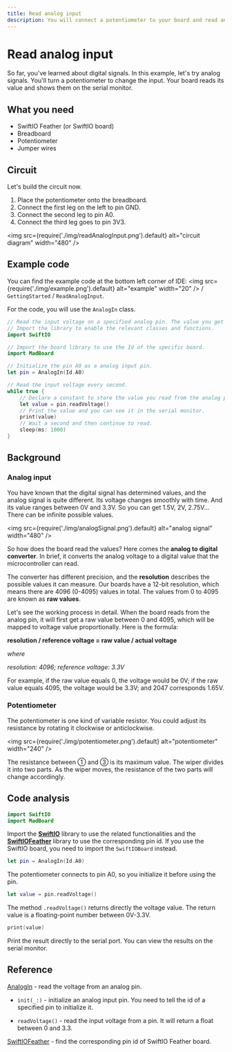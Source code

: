 ```yaml
---
title: Read analog input
description: You will connect a potentiometer to your board and read analog input values. Then you view them on the serial monitor.
---
```


# Read analog input

So far, you've learned about digital signals. In this example, let's try analog signals. You'll turn a potentiometer to change the input. Your board reads its value and shows them on the serial monitor.


## What you need

- SwiftIO Feather (or SwiftIO board)
- Breadboard
- Potentiometer
- Jumper wires

## Circuit

Let's build the circuit now.

1. Place the potentiometer onto the breadboard.
2. Connect the first leg on the left to pin GND.
3. Connect the second leg to pin A0.
4. Connect the third leg goes to pin 3V3.


<img
  src={require('./img/readAnalogInput.png').default}
  alt="circuit diagram" width="480"
/>

## Example code

You can find the example code at the bottom left corner of IDE: <img
  src={require('./img/example.png').default}
  alt="example" width="20"
/> / `GettingStarted` / `ReadAnalogInput`.

For the code, you will use the `AnalogIn` class.

```swift
// Read the input voltage on a specified analog pin. The value you get will be a decimal between 0.0 and 3.3.
// Import the library to enable the relevant classes and functions.
import SwiftIO

// Import the board library to use the Id of the specific board.
import MadBoard

// Initialize the pin A0 as a analog input pin.
let pin = AnalogIn(Id.A0)

// Read the input voltage every second.
while true {
    // Declare a constant to store the value you read from the analog pin.
    let value = pin.readVoltage()
    // Print the value and you can see it in the serial monitor.
    print(value)
    // Wait a second and then continue to read.
    sleep(ms: 1000)
}
```


## Background

### Analog input


You have known that the digital signal has determined values, and the analog signal is quite different. Its voltage changes smoothly with time. And its value ranges between 0V and 3.3V. So you can get 1.5V, 2V, 2.75V... There can be infinite possible values.


<img
  src={require('./img/analogSignal.png').default}
  alt="analog signal" width="480"
/>


So how does the board read the values? Here comes the **analog to digital converter**. In brief, it converts the analog voltage to a digital value that the microcontroller can read. 

The converter has different precision, and the **resolution** describes the possible values it can measure. Our boards have a 12-bit resolution, which means there are 4096 (0-4095) values in total. The values from 0 to 4095 are known as **raw values**.

Let's see the working process in detail. When the board reads from the analog pin, it will first get a raw value between 0 and 4095, which will be mapped to voltage value proportionally. Here is the formula:

**resolution / reference voltage = raw value / actual voltage**

_where_

_resolution: 4096; reference voltage: 3.3V_

For example, if the raw value equals 0, the voltage would be 0V; if the raw value equals 4095, the voltage would be 3.3V; and 2047 corresponds 1.65V.

### Potentiometer

The potentiometer is one kind of variable resistor. You could adjust its resistance by rotating it clockwise or anticlockwise.


<img
  src={require('./img/potentiometer.png').default}
  alt="potentiometer" width="240"
/>

The resistance between ① and ③ is its maximum value. The wiper divides it into two parts. As the wiper moves, the resistance of the two parts will change accordingly.

## Code analysis

```swift
import SwiftIO
import MadBoard
```
Import the [**SwiftIO**](https://swiftioapi.madmachine.io/) library to use the related functionalities and the [**SwiftIOFeather**](https://github.com/madmachineio/MadBoards/blob/main/Sources/SwiftIOFeather/Id.swift) library to use the corresponding pin id. If you use the SwiftIO board, you need to import the `SwiftIOBoard` instead.

```swift
let pin = AnalogIn(Id.A0)
```
The potentiometer connects to pin A0, so you initialize it before using the pin.

```swift
let value = pin.readVoltage()
```
The method `.readVoltage()` returns directly the voltage value. The return value is a floating-point number between 0V-3.3V. 

``` swift
print(value)
```

Print the result directly to the serial port. You can view the results on the serial monitor.


## Reference

[AnalogIn](https://swiftioapi.madmachine.io/Classes/AnalogIn.html) - read the voltage from an analog pin.

- `init(_:)` - initialize an analog input pin. You need to tell the id of a specified pin to initialize it.

- `readVoltage()` - read the input voltage from a pin. It will return a float between 0 and 3.3.

[SwiftIOFeather](https://github.com/madmachineio/MadBoards/blob/main/Sources/SwiftIOFeather/Id.swift) - find the corresponding pin id of SwiftIO Feather board.
